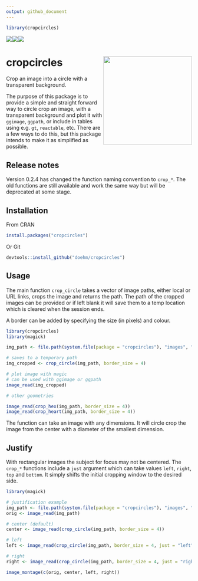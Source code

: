 ```yaml
---
output: github_document
---
```


```r
library(cropcircles)
```


<img src='https://cranlogs.r-pkg.org/badges/cropcircles'/><img src='https://cranlogs.r-pkg.org/badges/grand-total/cropcircles'/><img src='https://www.r-pkg.org/badges/version/cropcircles'/>

# cropcircles <img src='dev/images/hex.png' align="right" height="240" />

Crop an image into a circle with a transparent background.

The purpose of this package is to provide a simple and straight forward way to circle crop an image, with a transparent background and plot it with `ggimage`, `ggpath`, or include in tables using e.g. `gt`, `reactable`, etc. There are a few ways to do this, but this package intends to make it as simplified as possible.

## Release notes

Version 0.2.4 has changed the function naming convention to `crop_*`. The old functions are still available and work the same way but will be deprecated at some stage.

## Installation

From CRAN

```r
install.packages("cropcircles")
```

Or Git

```r
devtools::install_github("doehm/cropcircles")
```

## Usage

The main function `crop_circle` takes a vector of image paths, either local or URL links, crops the image and returns the path. The path of the cropped images can be provided or if left blank it will save them to a temp location which is cleared when the session ends.

A border can be added by specifying the size (in pixels) and colour.

```r

library(cropcircles)
library(magick)

img_path <- file.path(system.file(package = "cropcircles"), "images", "walter-jesse.png")

# saves to a temporary path
img_cropped <- crop_circle(img_path, border_size = 4)

# plot image with magic
# can be used with ggimage or ggpath
image_read(img_cropped)

# other geometries

image_read(crop_hex(img_path, border_size = 4))
image_read(crop_heart(img_path, border_size = 4))

```

<!-- <img src='dev/images/bb.png' align="center"/> -->

The function can take an image with any dimensions. It will circle crop the image from the center with a diameter of the smallest dimension.

## Justify

With rectangular images the subject for focus may not be centered. The `crop_*` functions include a `just` argument which can take values `left`, `right`, `top` and `bottom`. It simply shifts the initial cropping window to the desired side.

```r
library(magick)

# justification example
img_path <- file.path(system.file(package = "cropcircles"), "images", "walter-jesse.png")
orig <- image_read(img_path)

# center (default)
center <- image_read(crop_circle(img_path, border_size = 4))

# left
left <- image_read(crop_circle(img_path, border_size = 4, just = "left"))

# right
right <- image_read(crop_circle(img_path, border_size = 4, just = "right"))

image_montage(c(orig, center, left, right))
```

